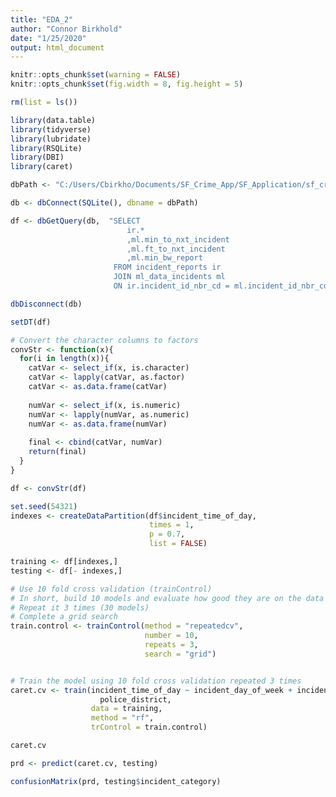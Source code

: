 ```yaml
---
title: "EDA_2"
author: "Connor Birkhold"
date: "1/25/2020"
output: html_document
---
```



```r
knitr::opts_chunk$set(warning = FALSE)
knitr::opts_chunk$set(fig.width = 8, fig.height = 5)
```

```r
rm(list = ls())

library(data.table)
library(tidyverse)
library(lubridate)
library(RSQLite)
library(DBI)
library(caret)
```


```r
dbPath <- "C:/Users/Cbirkho/Documents/SF_Crime_App/SF_Application/sf_crime_db.sqlite"

db <- dbConnect(SQLite(), dbname = dbPath)

df <- dbGetQuery(db,  "SELECT 
                          ir.*
                          ,ml.min_to_nxt_incident
                          ,ml.ft_to_nxt_incident
                          ,ml.min_bw_report
                       FROM incident_reports ir
                       JOIN ml_data_incidents ml
                       ON ir.incident_id_nbr_cd = ml.incident_id_nbr_cd;")

dbDisconnect(db)

setDT(df)

```

```r
# Convert the character columns to factors
convStr <- function(x){
  for(i in length(x)){
    catVar <- select_if(x, is.character)
    catVar <- lapply(catVar, as.factor)
    catVar <- as.data.frame(catVar)
    
    numVar <- select_if(x, is.numeric)
    numVar <- lapply(numVar, as.numeric)
    numVar <- as.data.frame(numVar)
    
    final <- cbind(catVar, numVar)
    return(final)
  }
}

df <- convStr(df)

```

```r
set.seed(54321)
indexes <- createDataPartition(df$incident_time_of_day,
                               times = 1,
                               p = 0.7,
                               list = FALSE)

training <- df[indexes,]
testing <- df[- indexes,]

```

```r
# Use 10 fold cross validation (trainControl)
# In short, build 10 models and evaluate how good they are on the data
# Repeat it 3 times (30 models)
# Complete a grid search
train.control <- trainControl(method = "repeatedcv",
                              number = 10,
                              repeats = 3,
                              search = "grid")


# Train the model using 10 fold cross validation repeated 3 times
caret.cv <- train(incident_time_of_day ~ incident_day_of_week + incident_category +
                    police_district,
                  data = training,
                  method = "rf",
                  trControl = train.control)

```


```r
caret.cv
```

```r
prd <- predict(caret.cv, testing)

confusionMatrix(prd, testing$incident_category)
```

